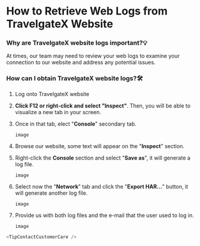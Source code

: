 ﻿---
sidebar_position: 1
---

# How to Retrieve Web Logs from TravelgateX Website

### Why are TravelgateX website logs important?💡
At times, our team may need to review your web logs to examine your connection to our website and address any potential issues.

### How can I obtain TravelgateX website logs?🛠️
1. Log onto TravelgateX website
1. **Click F12 or right-click and select "Inspect"**. Then, you will be able to visualize a new tab in your screen.
1. Once in that tab, elect "**Console**" secondary tab.

	```
	image
	```


1. Browse our website, some text will appear on the "**Inspect**" section.
1. Right-click the **Console** section and select "**Save as**", it will generate a log file.

	```
	image
	```

1. Select now the "**Network**" tab and click the "**Export HAR…**" button, it will generate another log file.

	```
	image
	```

1. Provide us with both log files and the e-mail that the user used to log in.

	```
	image
	```

 
```js
<TipContactCustomerCare />
```